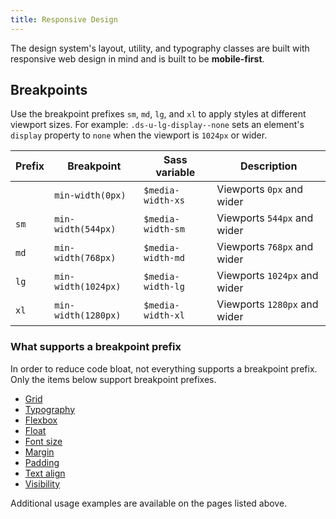 ```yaml
---
title: Responsive Design
---
```


The design system's layout, utility, and typography classes are built with responsive web design in mind and is built to be **mobile-first**.

## Breakpoints

Use the breakpoint prefixes `sm`, `md`, `lg`, and `xl` to apply styles at different viewport sizes. For example: `.ds-u-lg-display--none` sets an element's `display` property to `none` when the viewport is `1024px` or wider.

| Prefix | Breakpoint          | Sass variable       | Description                  |
| ------ | ------------------- | ------------------- | ---------------------------- |
|        | `min-width(0px)`    | `$media-width-xs`   | Viewports `0px` and wider    |
| `sm`   | `min-width(544px)`  | `$media-width-sm`   | Viewports `544px` and wider  |
| `md`   | `min-width(768px)`  | `$media-width-md`   | Viewports `768px` and wider  |
| `lg`   | `min-width(1024px)` | `$media-width-lg`   | Viewports `1024px` and wider |
| `xl`   | `min-width(1280px)` | `$media-width-xl`   | Viewports `1280px` and wider |

### What supports a breakpoint prefix

In order to reduce code bloat, not everything supports a breakpoint prefix. Only the items below support breakpoint prefixes.

- [Grid](/utilities/layout-grid/#responsive-grids)
- [Typography](/foundation/typography#responsive-typography)
- [Flexbox](/utilities/flexbox#responsive-flexbox)
- [Float](/utilities/float#responsive-float)
- [Font size](/utilities/font/font-size#responsive-font-sizes)
- [Margin](/utilities/margin#responsive-margins)
- [Padding](/utilities/padding#responsive-padding)
- [Text align](/utilities/text/text-align#responsive-text-alignment)
- [Visibility](/utilities/visibility#responsive-visibility)

Additional usage examples are available on the pages listed above.
